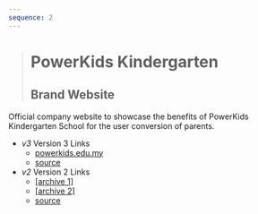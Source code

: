 ```yaml
---
sequence: 2
---
```



> # PowerKids Kindergarten
>
> ## Brand Website

Official company website to showcase the benefits of PowerKids Kindergarten School for the user conversion of parents.

- _<Icon name="lucide:link" />v3_ <span class="sr-only">Version 3 Links</span>
  - [<Icon name="lucide:globe" />powerkids.edu.my](https://powerkids.edu.my)
  - [<Icon name="mdi:github" />source](https://github.com/chuangcaleb/powerkids-site)
- _<Icon name="lucide:link" />v2_ <span class="sr-only">Version 2 Links</span>
  - [<Icon name="lucide:globe" />[archive 1]](https://chuangcaleb.github.io/powerkids-jekyll/)
  - [<Icon name="lucide:globe" />[archive 2]](https://web.archive.org/web/20230223190117/https://www.powerkids.edu.my/about)
  - [<Icon name="mdi:github" />source](https://github.com/chuangcaleb/powerkids-jekyll)
